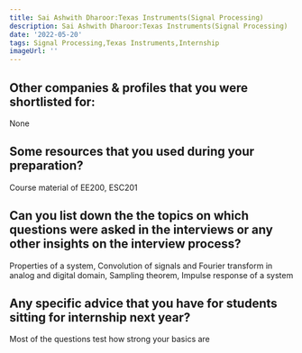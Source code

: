 ```yaml
---
title: Sai Ashwith Dharoor:Texas Instruments(Signal Processing)
description: Sai Ashwith Dharoor:Texas Instruments(Signal Processing)
date: '2022-05-20'
tags: Signal Processing,Texas Instruments,Internship
imageUrl: ''
---
```


## Other companies & profiles that you were shortlisted for:
None

## Some resources that you used during your preparation?
Course material of EE200, ESC201

## Can you list down the the topics on which questions were asked in the interviews or any other insights on the interview process?
Properties of a system, Convolution of signals and Fourier transform in analog and digital domain, Sampling theorem, Impulse response of a  system
## Any specific advice that you have for students sitting for internship next year?
Most of the questions test how strong your basics are

